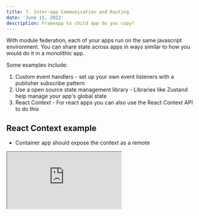 ```yaml
---
title: 7. Inter-app Communication and Routing
date: 'June 11, 2022'
description: Frameapp to child app do you copy?
---
```


With module federation, each of your apps run on the same javascript environment. You can share state across apps in ways similar to how you would do it in a monolithic app.

Some examples include:

1. Custom event handlers - set up your own event listeners with a publisher subscribe pattern
2. Use a open source state management library - Libraries like Zustand help manage your app's global state
3. React Context - For react apps you can also use the React Context API to do this

## React Context example

- Container app should expose the context as a remote

<div className="iframe-container">
  <iframe
    src="https://codesandbox.io/embed/mfe-intro-mod-share-context-mod-fed-intro-t5m6dd?autoresize=1&expanddevtools=1&fontsize=14&module=%2Fcontainer%2FGlobalContext.jsx&moduleview=1&theme=dark"
    style={{
      width: '100%',
      height: '600px',
      border: '0',
      borderRadius: '4px',
      overflow: 'hidden',
    }}
    title="mfe-intro-basic-setup"
    allow="accelerometer; ambient-light-sensor; camera; encrypted-media; geolocation; gyroscope; hid; microphone; midi; payment; usb; vr; xr-spatial-tracking"
    sandbox="allow-forms allow-modals allow-popups allow-presentation allow-same-origin allow-scripts"
  />
  >
</div>

## Routing

React router 6 example with nested Routes

Using an event handler to manage routing on a single history object

<div className="iframe-container">
  <iframe
    src="https://codesandbox.io/embed/mfe-intro-mod-fed-nested-routing-mod-fed-intro-k44prm?autoresize=1&expanddevtools=1&fontsize=14&module=%2Fcontainer%2FApp.jsx&theme=dark"
    style={{
      width: '100%',
      height: '600px',
      border: '0',
      borderRadius: '4px',
      overflow: 'hidden',
    }}
    title="mfe-intro-basic-setup"
    allow="accelerometer; ambient-light-sensor; camera; encrypted-media; geolocation; gyroscope; hid; microphone; midi; payment; usb; vr; xr-spatial-tracking"
    sandbox="allow-forms allow-modals allow-popups allow-presentation allow-same-origin allow-scripts"
  />
  >
</div>
